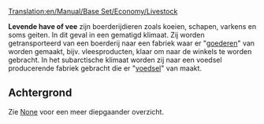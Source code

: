 [[Translation:en/Manual/Base Set/Economy/Livestock]]

{{nl/Vracht|name=Levende have (vee)
|image=Livestock.png
|geproduceerd=[[nl/Manual/Base Set/Economy/Boerderij|Boerderij]]
|geaccepteerd=[[nl/Manual/Base Set/Economy/Fabriek|Fabriek]] (sjabloon), <br/>[[nl/Manual/Base Set/Economy/Voedselfabriek|Voedselfabriek]] (subarctisch)
}}

'''Levende have of vee''' zijn boerderijdieren zoals koeien, schapen, varkens en soms geiten. In dit geval in een gematigd klimaat. Zij worden getransporteerd van een boerderij naar een fabriek waar er "[[nl/goederen|goederen]]" van worden gemaakt, bijv. vleesproducten, klaar om naar de winkels te worden gebracht. In het subarctische klimaat worden zij naar een voedsel producerende fabriek gebracht die er "[[nl/voedsel|voedsel]]" van maakt.

== Achtergrond ==
Zie [https://www.wikipedia.org/wiki/Livestock None] voor een meer diepgaander overzicht.